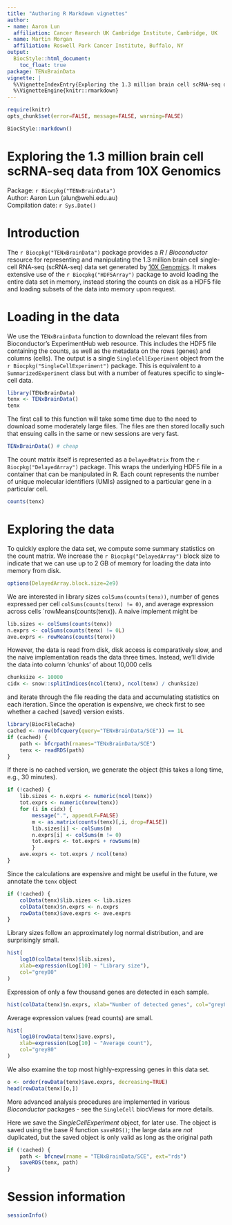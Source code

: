 ```yaml
---
title: "Authoring R Markdown vignettes"
author:
- name: Aaron Lun
  affiliation: Cancer Research UK Cambridge Institute, Cambridge, UK
- name: Martin Morgan
  affiliation: Roswell Park Cancer Institute, Buffalo, NY
output:
  BiocStyle::html_document:
    toc_float: true
package: TENxBrainData
vignette: |
  %\VignetteIndexEntry{Exploring the 1.3 million brain cell scRNA-seq data from 10X Genomics}
  %\VignetteEngine{knitr::rmarkdown}
---
```


```r
require(knitr)
opts_chunk$set(error=FALSE, message=FALSE, warning=FALSE)
```

```r
BiocStyle::markdown()
```

# Exploring the 1.3 million brain cell scRNA-seq data from 10X Genomics
Package: `r Biocpkg("TENxBrainData")` <br />
Author: Aaron Lun (alun@wehi.edu.au) <br />
Compilation date: `r Sys.Date()`

# Introduction

The `r Biocpkg("TENxBrainData")` package provides a _R_ /
_Bioconductor_ resource for representing and manipulating the 1.3
million brain cell single-cell RNA-seq (scRNA-seq) data set generated
by [10X Genomics][tenx].  It makes extensive use of the `r
Biocpkg("HDF5Array")` package to avoid loading the entire data set in
memory, instead storing the counts on disk as a HDF5 file and loading
subsets of the data into memory upon request.

# Loading in the data

We use the `TENxBrainData` function to download the relevant files
from Bioconductor's ExperimentHub web resource.  This includes the
HDF5 file containing the counts, as well as the metadata on the rows
(genes) and columns (cells).  The output is a single
`SingleCellExperiment` object from the `r
Biocpkg("SingleCellExperiment")` package.  This is equivalent to a
`SummarizedExperiment` class but with a number of features specific to
single-cell data.


```r
library(TENxBrainData)
tenx <- TENxBrainData()
tenx
```

The first call to this function will take some time due to the need to
download some moderately large files.  The files are then stored
locally such that ensuing calls in the same or new sessions are very
fast.

```r
TENxBrainData() # cheap
```

The count matrix itself is represented as a `DelayedMatrix` from the
`r Biocpkg("DelayedArray")` package.  This wraps the underlying HDF5
file in a container that can be manipulated in R.  Each count
represents the number of unique molecular identifiers (UMIs) assigned
to a particular gene in a particular cell.

```r
counts(tenx)
```

# Exploring the data

To quickly explore the data set, we compute some summary statistics on
the count matrix.  We increase the `r Biocpkg("DelayedArray")` block
size to indicate that we can use up to 2 GB of memory for loading the
data into memory from disk.

```r
options(DelayedArray.block.size=2e9)
```

We are interested in library sizes `colSums(counts(tenx))`, number of
genes expressed per cell `colSums(counts(tenx) != 0)`, and average
expression across cells `rowMeans(counts(tenx)). A naive implement
might be

```r
lib.sizes <- colSums(counts(tenx))
n.exprs <- colSums(counts(tenx) != 0L)
ave.exprs <- rowMeans(counts(tenx))
```

However, the data is read from disk, disk access is comparatively
slow, and the naive implementation reads the data three
times. Instead, we'll divide the data into column 'chunks' of about
10,000 cells

```r
chunksize <- 10000
cidx <- snow::splitIndices(ncol(tenx), ncol(tenx) / chunksize)
```

and iterate through the file reading the data and accumulating
statistics on each iteration. Since the operation is expensive, we
check first to see whether a cached (saved) version exists.

```r
library(BiocFileCache)
cached <- nrow(bfcquery(query="TENxBrainData/SCE")) == 1L
if (cached) {
    path <- bfcrpath(rnames="TENxBrainData/SCE")
    tenx <- readRDS(path)
}
```

If there is no cached version, we generate the object (this takes a
long time, e.g., 30 minutes).

```r
if (!cached) {
    lib.sizes <- n.exprs <- numeric(ncol(tenx))
    tot.exprs <- numeric(nrow(tenx))
    for (i in cidx) {
        message(".", appendLF=FALSE)
        m <- as.matrix(counts(tenx)[,i, drop=FALSE])
        lib.sizes[i] <- colSums(m)
        n.exprs[i] <- colSums(m != 0)
        tot.exprs <- tot.exprs + rowSums(m)
        }
    ave.exprs <- tot.exprs / ncol(tenx)
}
```

Since the calculations are expensive and might be useful in the
future, we annotate the `tenx` object

```r
if (!cached) {
    colData(tenx)$lib.sizes <- lib.sizes
    colData(tenx)$n.exprs <- n.exprs
    rowData(tenx)$ave.exprs <- ave.exprs
}
```

Library sizes follow an approximately log normal distribution, and are
surprisingly small.

```r
hist(
    log10(colData(tenx)$lib.sizes),
    xlab=expression(Log[10] ~ "Library size"),
    col="grey80"
)
```

Expression of only a few thousand genes are detected in each sample.

```r
hist(colData(tenx)$n.exprs, xlab="Number of detected genes", col="grey80")
```

Average expression values (read counts) are small.

```r
hist(
    log10(rowData(tenx)$ave.exprs),
    xlab=expression(Log[10] ~ "Average count"),
    col="grey80"
)
```

We also examine the top most highly-expressing genes in this data set.

```r
o <- order(rowData(tenx)$ave.exprs, decreasing=TRUE)
head(rowData(tenx)[o,])
```

More advanced analysis procedures are implemented in various
_Bioconductor_ packages - see the `SingleCell` biocViews for more
details.

Here we save the _SingleCellExperiment_ object, for later use. The
object is saved using the base _R_ function `saveRDS()`; the large
data are _not_ duplicated, but the saved object is only valid as long
as the original path

```r
if (!cached) {
    path <- bfcnew(rname = "TENxBrainData/SCE", ext="rds")
    saveRDS(tenx, path)
}
```

# Session information

```r
sessionInfo()
```

[tenx]: https://support.10xgenomics.com/single-cell-gene-expression/datasets/1.3.0/1M_neurons
